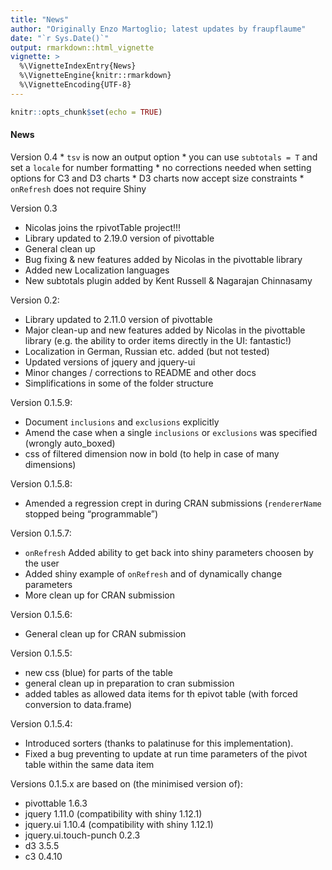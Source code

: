 ```yaml
---
title: "News"
author: "Originally Enzo Martoglio; latest updates by fraupflaume"
date: "`r Sys.Date()`"
output: rmarkdown::html_vignette
vignette: >
  %\VignetteIndexEntry{News}
  %\VignetteEngine{knitr::rmarkdown}
  %\VignetteEncoding{UTF-8}
---
```


```r
knitr::opts_chunk$set(echo = TRUE)
```

#### News

Version 0.4
* `tsv` is now an output option
* you can use `subtotals = T` and set a `locale` for number formatting
* no corrections needed when setting options for C3 and D3 charts
* D3 charts now accept size constraints
* `onRefresh` does not require Shiny

Version 0.3

* Nicolas joins the rpivotTable project!!!
* Library updated to 2.19.0 version of pivottable
* General clean up
* Bug fixing & new features added by Nicolas in the pivottable library
* Added new Localization languages
* New subtotals plugin added by Kent Russell & Nagarajan Chinnasamy

Version 0.2:

* Library updated to 2.11.0 version of pivottable
* Major clean-up and new features added by Nicolas in the pivottable library (e.g. the ability to order items directly in the UI: fantastic!)
* Localization in German, Russian etc. added (but not tested)
* Updated versions of jquery and jquery-ui
* Minor changes / corrections to README and other docs
* Simplifications in some of the folder structure


Version 0.1.5.9: 

* Document `inclusions` and `exclusions` explicitly
* Amend the case when a single `inclusions` or `exclusions` was specified (wrongly auto_boxed)
* css of filtered dimension now in bold (to help in case of many dimensions)


Version 0.1.5.8: 

* Amended a regression crept in during CRAN submissions (`rendererName` stopped being "programmable")

Version 0.1.5.7: 

* `onRefresh` Added ability to get back into shiny parameters choosen by the user
* Added shiny example of `onRefresh` and of dynamically change parameters
* More clean up for CRAN submission 

Version 0.1.5.6: 

* General clean up for CRAN submission

Version 0.1.5.5: 

* new css (blue) for parts of the table
* general clean up in preparation to cran submission
* added tables as allowed data items for th epivot table (with forced conversion to data.frame)

Version 0.1.5.4:

* Introduced sorters (thanks to palatinuse for this implementation).
* Fixed a bug preventing to update at run time parameters of the pivot table within the same data item

Versions 0.1.5.x are based on (the minimised version of):

* pivottable 1.6.3
* jquery 1.11.0 (compatibility with shiny 1.12.1)
* jquery.ui 1.10.4 (compatibility with shiny 1.12.1)
* jquery.ui.touch-punch 0.2.3
* d3 3.5.5
* c3 0.4.10

